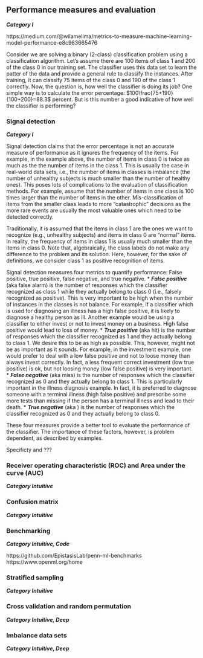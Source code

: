 ## Performance measures and evaluation
***Category I***

https://medium.com/@wilamelima/metrics-to-measure-machine-learning-model-performance-e8c963665476

Consider we are solving a binary (2-class) classification problem using a classification algorithm. Let's assume there are 100 items of class 1 and 200 of the class 0 in our training set. The classifier uses this data set to learn the patter of the data and provide a general rule to classify the instances. After training, it can classify 75 items of the class 0 and 190 of the class 1 correctly. Now, the question is, how well the classifier is doing its job? One simple way is to calculate the error percentage: $100\frac{75+190}{100+200}=88.3$ percent. But is this number a good indicative of how well the classifier is performing?

### Signal detection
***Category I***

Signal detection claims that the error percentage is not an accurate measure of performance as it ignores the frequency of the items. For example, in the example above, the number of items in class 0 is twice as much as the the number of items in the class 1. This is usually the case in real-world data sets, i.e., the number of items in classes is imbalance (the number of unhealthy subjects is much smaller than the number of healthy ones). This poses lots of complications to the evaluation of classification methods. For example, assume that the number of items in one class is 100 times larger than the number of items in the other. Mis-classification of items from the smaller class leads to more "catastrophic" decisions as the more rare events are usually the most valuable ones which need to be detected correctly. 

Traditionally, it is assumed that the items in class 1 are the ones we want to recognize (e.g., unhealthy subjects) and items in class 0 are "normal" items. In reality, the frequency of items in class 1 is usually much smaller than the items in class 0. Note that, algebraically, the class labels do not make any difference to the problem and its solution. Here, however, for the sake of definitions, we consider class 1 as positive recognition of items.

Signal detection measures four metrics to quantify performance: False positive, true positive, false negative, and true negative. 
* ***False positive*** (aka false alarm) is the number of responses which the classifier recognized as class 1 while they actually belong to class 0 (i.e., falsely recognized as positive). This is very important to be high when the number of instances in the classes is not balance. For example, if a classifier which is used for diagnosing an illness has a high false positive, it is likely to diagnose a healthy person as ill. Another example would be using a classifier to either invest or not to invest money on a business. High false positive would lead to loss of money.
* ***True positive*** (aka hit) is the number of responses which the classifier recognized as 1 and they actually belong to class 1. We desire this to be as high as possible. This, however, might not be as important as it sounds. For example, in the investment example, one would prefer to deal with a low false positive and not to loose money than always invest correctly. In fact, a less frequent correct investment (low true positive) is ok, but not loosing money (low false positive) is very important.
* ***False negative*** (aka miss) is the number of responses which the classifier recognized as 0 and they actually belong to class 1. This is particularly important in the illness diagnosis example. In fact, it is preferred to diagnose someone with a terminal illness (high false positive) and prescribe some more tests than missing if the person has a terminal illness and lead to their death. 
* ***True negative*** (aka ) is the number of responses which the classifier recognized as 0 and they actually belong to class 0. 

These four measures provide a better tool to evaluate the performance of the classifier. The importance of these factors, however, is problem dependent, as described by examples. 

Specificty and ???

### Receiver operating characteristic (ROC) and Area under the curve (AUC)
***Category Intuitive***


### Confusion matrix
***Category Intuitive***


### Benchmarking
***Category Intuitive, Code***

https://github.com/EpistasisLab/penn-ml-benchmarks
https://www.openml.org/home

### Stratified sampling 
***Category Intuitive***

### Cross validation and random permutation
***Category Intuitive, Deep***

### Imbalance data sets
***Category Intuitive, Deep***

